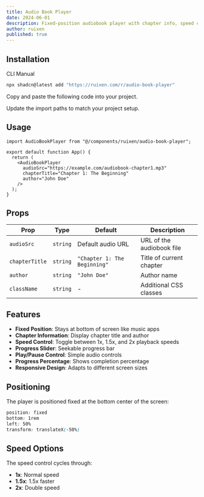 ```yaml
---
title: Audio Book Player
date: 2024-06-01
description: Fixed-position audiobook player with chapter info, speed control, and progress tracking
author: ruixen
published: true
---
```


<ComponentPreview name="audio-book-player-demo" category="audio" />

## Installation

<Tabs defaultValue="cli">

<TabsList>
  <TabsTrigger value="cli">CLI</TabsTrigger>
  <TabsTrigger value="manual">Manual</TabsTrigger>
</TabsList>
<TabsContent value="cli">

```bash
npx shadcn@latest add "https://ruixen.com/r/audio-book-player"
```

</TabsContent>

<TabsContent value="manual">

<Steps>

<Step>Copy and paste the following code into your project.</Step>

<ComponentSource name="audio-book-player" />

<Step>Update the import paths to match your project setup.</Step>

</Steps>

</TabsContent>

</Tabs>

## Usage

```tsx
import AudioBookPlayer from "@/components/ruixen/audio-book-player";

export default function App() {
  return (
    <AudioBookPlayer
      audioSrc="https://example.com/audiobook-chapter1.mp3"
      chapterTitle="Chapter 1: The Beginning"
      author="John Doe"
    />
  );
}
```

## Props

| Prop           | Type     | Default                      | Description               |
| -------------- | -------- | ---------------------------- | ------------------------- |
| `audioSrc`     | `string` | Default audio URL            | URL of the audiobook file |
| `chapterTitle` | `string` | `"Chapter 1: The Beginning"` | Title of current chapter  |
| `author`       | `string` | `"John Doe"`                 | Author name               |
| `className`    | `string` | -                            | Additional CSS classes    |

## Features

- **Fixed Position**: Stays at bottom of screen like music apps
- **Chapter Information**: Display chapter title and author
- **Speed Control**: Toggle between 1x, 1.5x, and 2x playback speeds
- **Progress Slider**: Seekable progress bar
- **Play/Pause Control**: Simple audio controls
- **Progress Percentage**: Shows completion percentage
- **Responsive Design**: Adapts to different screen sizes

## Positioning

The player is positioned fixed at the bottom center of the screen:

```css
position: fixed
bottom: 1rem
left: 50%
transform: translateX(-50%)
```

## Speed Options

The speed control cycles through:

- **1x**: Normal speed
- **1.5x**: 1.5x faster
- **2x**: Double speed
